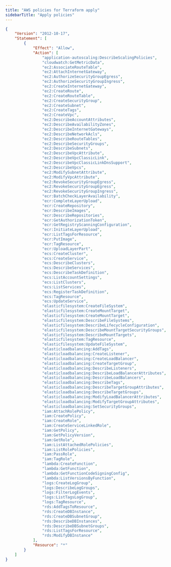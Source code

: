 ```yaml
---
title: "AWS policies for Terraform apply"
sidebarTitle: "Apply policies"
---
```


```json
{
	"Version": "2012-10-17",
	"Statement": [
		{
			"Effect": "Allow",
			"Action": [
				"application-autoscaling:DescribeScalingPolicies",
				"cloudwatch:GetMetricData",
				"ec2:AssociateRouteTable",
				"ec2:AttachInternetGateway",
				"ec2:AuthorizeSecurityGroupEgress",
				"ec2:AuthorizeSecurityGroupIngress",
				"ec2:CreateInternetGateway",
				"ec2:CreateRoute",
				"ec2:CreateRouteTable",
				"ec2:CreateSecurityGroup",
				"ec2:CreateSubnet",
				"ec2:CreateTags",
				"ec2:CreateVpc",
				"ec2:DescribeAccountAttributes",
				"ec2:DescribeAvailabilityZones",
				"ec2:DescribeInternetGateways",
				"ec2:DescribeNetworkAcls",
				"ec2:DescribeRouteTables",
				"ec2:DescribeSecurityGroups",
				"ec2:DescribeSubnets",
				"ec2:DescribeVpcAttribute",
				"ec2:DescribeVpcClassicLink",
				"ec2:DescribeVpcClassicLinkDnsSupport",
				"ec2:DescribeVpcs",
				"ec2:ModifySubnetAttribute",
				"ec2:ModifyVpcAttribute",
				"ec2:RevokeSecurityGroupEgress",
				"ec2:RevokeSecurityGroupEgress",
				"ec2:RevokeSecurityGroupIngress",
				"ecr:BatchCheckLayerAvailability",
				"ecr:CompleteLayerUpload",
				"ecr:CreateRepository",
				"ecr:DescribeImages",
				"ecr:DescribeRepositories",
				"ecr:GetAuthorizationToken",
				"ecr:GetRegistryScanningConfiguration",
				"ecr:InitiateLayerUpload",
				"ecr:ListTagsForResource",
				"ecr:PutImage",
				"ecr:TagResource",
				"ecr:UploadLayerPart",
				"ecs:CreateCluster",
				"ecs:CreateService",
				"ecs:DescribeClusters",
				"ecs:DescribeServices",
				"ecs:DescribeTaskDefinition",
				"ecs:ListAccountSettings",
				"ecs:ListClusters",
				"ecs:ListServices",
				"ecs:RegisterTaskDefinition",
				"ecs:TagResource",
				"ecs:UpdateService",
				"elasticfilesystem:CreateFileSystem",
				"elasticfilesystem:CreateMountTarget",
				"elasticfilesystem:CreateMountTarget",
				"elasticfilesystem:DescribeFileSystems",
				"elasticfilesystem:DescribeLifecycleConfiguration",
				"elasticfilesystem:DescribeMountTargetSecurityGroups",
				"elasticfilesystem:DescribeMountTargets",
				"elasticfilesystem:TagResource",
				"elasticfilesystem:UpdateFileSystem",
				"elasticloadbalancing:AddTags",
				"elasticloadbalancing:CreateListener",
				"elasticloadbalancing:CreateLoadBalancer",
				"elasticloadbalancing:CreateTargetGroup",
				"elasticloadbalancing:DescribeListeners",
				"elasticloadbalancing:DescribeLoadBalancerAttributes",
				"elasticloadbalancing:DescribeLoadBalancers",
				"elasticloadbalancing:DescribeTags",
				"elasticloadbalancing:DescribeTargetGroupAttributes",
				"elasticloadbalancing:DescribeTargetGroups",
				"elasticloadbalancing:ModifyLoadBalancerAttributes",
				"elasticloadbalancing:ModifyTargetGroupAttributes",
				"elasticloadbalancing:SetSecurityGroups",
				"iam:AttachRolePolicy",
				"iam:CreatePolicy",
				"iam:CreateRole",
				"iam:CreateServiceLinkedRole",
				"iam:GetPolicy",
				"iam:GetPolicyVersion",
				"iam:GetRole",
				"iam:ListAttachedRolePolicies",
				"iam:ListRolePolicies",
				"iam:PassRole",
				"iam:TagRole",
				"lambda:CreateFunction",
				"lambda:GetFunction",
				"lambda:GetFunctionCodeSigningConfig",
				"lambda:ListVersionsByFunction",
				"logs:CreateLogGroup",
				"logs:DescribeLogGroups",
				"logs:FilterLogEvents",
				"logs:ListTagsLogGroup",
				"logs:TagResource",
				"rds:AddTagsToResource",
				"rds:CreateDBInstance",
				"rds:CreateDBSubnetGroup",
				"rds:DescribeDBInstances",
				"rds:DescribeDBSubnetGroups",
				"rds:ListTagsForResource",
				"rds:ModifyDBInstance"
			],
			"Resource": "*"
		}
	]
}
```
